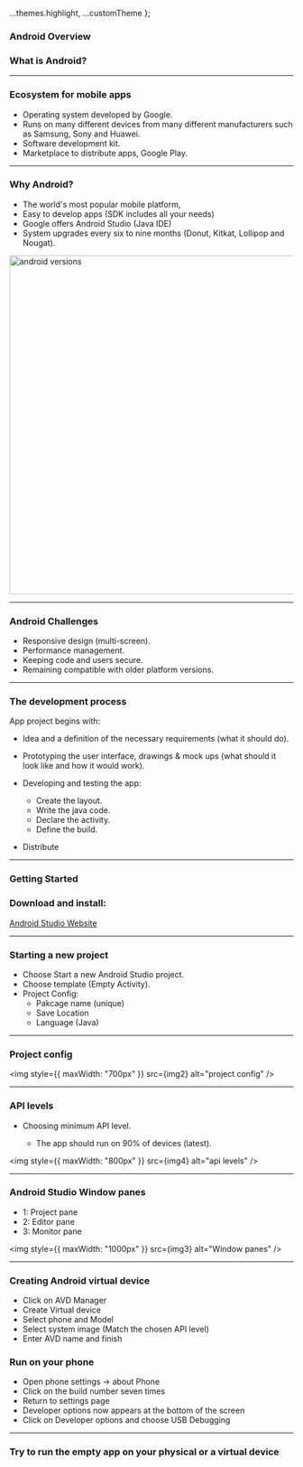 
  ...themes.highlight,
  ...customTheme
};


### Android Overview

### What is Android?

---

### Ecosystem for mobile apps

- Operating system developed by Google.
- Runs on many different devices from many different manufacturers such as Samsung, Sony and Huawei.
- Software development kit.
- Marketplace to distribute apps, Google Play.

---

### Why Android?

- The world's most popular mobile platform,
- Easy to develop apps (SDK includes all your needs)
- Google offers Android Studio (Java IDE)
- System upgrades every six to nine months (Donut, Kitkat, Lollipop and Nougat).

<img width="600" src={img1} alt="android versions" />

---

### Android Challenges

- Responsive design (multi-screen).
- Performance management.
- Keeping code and users secure.
- Remaining compatible with older platform versions.

---

### The development process

App project begins with:

- Idea and a definition of the necessary requirements (what it should do).
- Prototyping the user interface, drawings & mock ups (what should it look like and how it would work).
- Developing and testing the app:

  - Create the layout.
  - Write the java code.
  - Declare the activity.
  - Define the build.

- Distribute

---

### Getting Started

### Download and install:

<a href="https://developer.android.com/studio#downloads" target="_blank">
  Android Studio Website
</a>

---

### Starting a new project

- Choose Start a new Android Studio project.
- Choose template (Empty Activity).
- Project Config:
  - Pakcage name (unique)
  - Save Location
  - Language (Java)

---

### Project config

<img style={{ maxWidth: "700px" }} src={img2} alt="project config" />

---

### API levels

- Choosing minimum API level.

  - The app should run on 90% of devices (latest).

<img style={{ maxWidth: "800px" }} src={img4} alt="api levels" />

---

### Android Studio Window panes

- 1: Project pane
- 2: Editor pane
- 3: Monitor pane

<img style={{ maxWidth: "1000px" }} src={img3} alt="Window panes" />

---

### Creating Android virtual device

- Click on AVD Manager
- Create Virtual device
- Select phone and Model
- Select system image (Match the chosen API level)
- Enter AVD name and finish

### Run on your phone

- Open phone settings -> about Phone
- Click on the build number seven times
- Return to settings page
- Developer options now appears at the bottom of the screen
- Click on Developer options and choose USB Debugging

---

### Try to run the empty app on your physical or a virtual device

